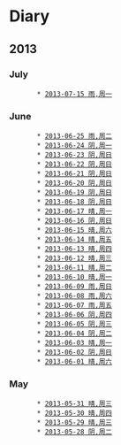 		
	
= Diary =

== 2013 ==

=== July ===
        * [[2013-07-15|2013-07-15 雨,周一]]

=== June ===
        * [[2013-06-25|2013-06-25 雨,周二]]
        * [[2013-06-24|2013-06-24 阴,周一]]
        * [[2013-06-23|2013-06-23 阴,周日]]
        * [[2013-06-22|2013-06-22 阴,周日]]
        * [[2013-06-21|2013-06-21 阴,周日]]
        * [[2013-06-20|2013-06-20 阴,周日]]
        * [[2013-06-19|2013-06-19 阴,周日]]
        * [[2013-06-18|2013-06-18 阴,周日]]
        * [[2013-06-17|2013-06-17 晴,周一]]
        * [[2013-06-16|2013-06-16 阴,周日]]
        * [[2013-06-15|2013-06-15 晴,周六]]
        * [[2013-06-14|2013-06-14 晴,周五]]
        * [[2013-06-13|2013-06-13 晴,周四]]
        * [[2013-06-12|2013-06-12 晴,周三]]
        * [[2013-06-11|2013-06-11 晴,周二]]
        * [[2013-06-10|2013-06-10 晴,周一]]
        * [[2013-06-09|2013-06-09 雨,周日]]
        * [[2013-06-08|2013-06-08 雨,周六]]
        * [[2013-06-07|2013-06-07 雨,周五]]
        * [[2013-06-06|2013-06-06 阴,周四]]
        * [[2013-06-05|2013-06-05 阴,周三]]
        * [[2013-06-04|2013-06-04 阴,周二]]
        * [[2013-06-03|2013-06-03 晴,周一]]
        * [[2013-06-02|2013-06-02 阴,周日]]
        * [[2013-06-01|2013-06-01 晴,周六]]

=== May ===
        * [[2013-05-31|2013-05-31 晴,周三]]
        * [[2013-05-30|2013-05-30 晴,周四]]
        * [[2013-05-29|2013-05-29 晴,周三]]
        * [[2013-05-28|2013-05-28 阴,周二]]


